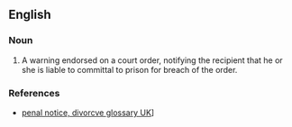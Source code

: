 ==English==

===Noun===
{{infl|en|noun|head=[[penal]] [[notice]]}}

# {{legal}} A warning endorsed on a court order, notifying the recipient that he or she is liable to committal to prison for breach of the order.

===References===
*[http://www.divorce-glossary.co.uk/penal-notice.html penal notice, divorcve glossary UK]]